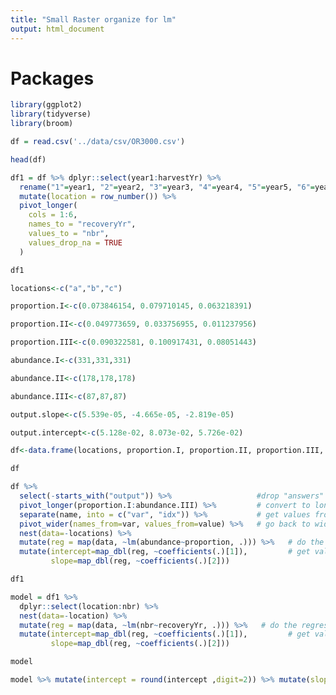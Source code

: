 ```yaml
---
title: "Small Raster organize for lm"
output: html_document
---
```


# Packages
```r

library(ggplot2)
library(tidyverse)
library(broom)
```


```r
df = read.csv('../data/csv/OR3000.csv')
```

```r
head(df)

```
```r
df1 = df %>% dplyr::select(year1:harvestYr) %>%
  rename("1"=year1, "2"=year2, "3"=year3, "4"=year4, "5"=year5, "6"=year6) %>%
  mutate(location = row_number()) %>%
  pivot_longer(
    cols = 1:6,
    names_to = "recoveryYr",
    values_to = "nbr",
    values_drop_na = TRUE
  )

df1
```

```r
locations<-c("a","b","c")

proportion.I<-c(0.073846154, 0.079710145, 0.063218391)

proportion.II<-c(0.049773659, 0.033756955, 0.011237956)

proportion.III<-c(0.090322581, 0.100917431, 0.08051443)

abundance.I<-c(331,331,331)

abundance.II<-c(178,178,178)

abundance.III<-c(87,87,87)

output.slope<-c(5.539e-05, -4.665e-05, -2.819e-05)

output.intercept<-c(5.128e-02, 8.073e-02, 5.726e-02)

df<-data.frame(locations, proportion.I, proportion.II, proportion.III, abundance.I, abundance.II, abundance.III, output.slope, output.intercept)
```

```r
df
```

```r
df %>% 
  select(-starts_with("output")) %>%                   #drop "answers"
  pivot_longer(proportion.I:abundance.III) %>%         # convert to long format
  separate(name, into = c("var", "idx")) %>%           # get values from column names
  pivot_wider(names_from=var, values_from=value) %>%   # go back to wide
  nest(data=-locations) %>%                             
  mutate(reg = map(data, ~lm(abundance~proportion, .))) %>%   # do the regression
  mutate(intercept=map_dbl(reg, ~coefficients(.)[1]),         # get values form regression
         slope=map_dbl(reg, ~coefficients(.)[2]))

```

```r
df1
```
```r
model = df1 %>%
  dplyr::select(location:nbr) %>%
  nest(data=-location) %>%                             
  mutate(reg = map(data, ~lm(nbr~recoveryYr, .))) %>%   # do the regression
  mutate(intercept=map_dbl(reg, ~coefficients(.)[1]),         # get values form regression
         slope=map_dbl(reg, ~coefficients(.)[2]))

model
```

```r
model %>% mutate(intercept = round(intercept ,digit=2)) %>% mutate(slope = round(slope,digit=2)) %>% filter(slope <0)
```




